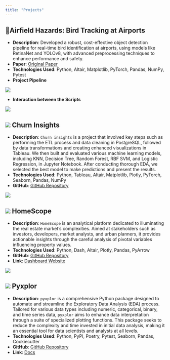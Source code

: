 ```yaml
---
title: "Projects"
---
```

## 🦅Airfield Hazards: Bird Tracking at Airports
- **Description**: Developed a robust, cost-effective object detection pipeline for real-time bird identification at airports, using models like RetinaNet and YOLOv8, with advanced preprocessing techniques to enhance performance and safety.
- **Paper**: [Original Paper](airbird.pdf)
- **Technologies Used**: Python, Altair, Matplotlib, PyTorch, Pandas, NumPy, Pytest
- **Project Pipeline**

![](img/Pipeline.png)

- **Interaction between the Scripts**

![](img/interaction.png)


## <img src="img/ChurnInsights_img.png"> Churn Insights

- **Description**: `Churn insights` is a project that involved key steps such as performing the ETL process and data cleaning in PostgreSQL, followed by data transformations and creating enhanced visualizations in Tableau. We then built and evaluated various machine learning models, including KNN, Decision Tree, Random Forest, RBF SVM, and Logistic Regression, in Jupyter Notebook. After conducting thorough EDA, we selected the best model to make predictions and present the results.
- **Technologies Used**: Python, Tableau, Altair, Matplotlib, Plotly, PyTorch, Seaborn, Pandas, NumPy
- **GitHub**: [GitHub Repository](https://github.com/iris0614/Churn-Insights-Project)

![](img/Churn_insights.gif)

## <img src="img/logo_main.png"> HomeScope

- **Description**: `HomeScope` is an analytical platform dedicated to illuminating the real estate market's complexities. Aimed at stakeholders such as investors, developers, market analysts, and urban planners, it provides actionable insights through the careful analysis of pivotal variables influencing property values.
- **Technologies Used**: Python, Dash, Altair, Plotly, Pandas, PyArrow
- **GitHub**: [GitHub Repository](https://github.com/UBC-MDS/DSCI-532_2024_5_HomeScope)
- **Link**: [Dashboard Website](https://dsci-532-2024-5-homescope.onrender.com/)


![](img/homescope.gif)

## <img src="img/pyxplor_logo.png"> Pyxplor

- **Description**: `pyxplor` is a comprehensive Python package designed to automate and streamline the Exploratory Data Analysis (EDA) process. Tailored for various data types including numeric, categorical, binary, and time series data, `pyxplor` aims to enhance data interpretation through a suite of specialized plotting functions. This package seeks to reduce the complexity and time invested in initial data analysis, making it an essential tool for data scientists and analysts at all levels.
- **Technologies Used**: Python, PyPI, Poetry, Pytest, Seaborn, Pandas, Cookiecutter
- **GitHub**: [GitHub Repository](https://github.com/UBC-MDS/PyXplor)
- **Link**: [Docs](https://pyxplor.readthedocs.io/en/latest/?badge=latest)



